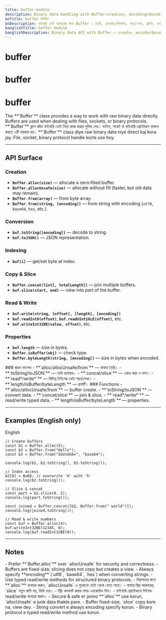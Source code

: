 ```yaml
---
title: buffer module
description: Binary data handling with Buffer—creation, encoding/decoding, reading/writing, slicing, concatenation, and utilities for binary streams.
bnTitle: buffer মডিউল
bnDescription: বাইনারি ডেটা ব্যবহারের জন্য Buffer — তৈরি, এনকোড/ডিকোড, পড়া/লেখা, স্লাইস, কনক্যাট, এবং ইউটিলিটি।
banglishTitle: buffer module
banglishDescription: Binary data API with Buffer — create, encode/decode, read/write, slice, concat, and utilities.
---
```


# <I18nEnglish>buffer</I18nEnglish>
# <I18nBangla>buffer</I18nBangla>
# <I18nBanglish>buffer</I18nBanglish>

<I18nEnglish>
The **`Buffer`** class provides a way to work with raw binary data directly. Buffers are used when dealing with files, sockets, or binary protocols.
</I18nEnglish>

<I18nBangla>
**`Buffer`** ক্লাস কাঁচা বাইনারি ডেটা নিয়ে কাজ করার সুবিধা দেয়। ফাইল, সকেট বা বাইনারি প্রোটোকল হ্যান্ডল করতে এটি দরকার হয়।
</I18nBangla>

<I18nBanglish>
**`Buffer`** class diye raw binary data niye direct kaj kora jay. File, socket, binary protocol handle korte use hoy.
</I18nBanglish>

---

## API Surface

<I18nEnglish>

### Creation
- **`Buffer.alloc(size)`** — allocate a zero‑filled buffer.
- **`Buffer.allocUnsafe(size)`** — allocate without fill (faster, but old data may remain).
- **`Buffer.from(array)`** — from byte array.
- **`Buffer.from(string, [encoding])`** — from string with encoding (`utf8`, `base64`, `hex`, etc.).

### Conversion
- **`buf.toString([encoding])`** — decode to string.
- **`buf.toJSON()`** — JSON representation.

### Indexing
- **`buf[i]`** — get/set byte at index.

### Copy & Slice
- **`Buffer.concat(list[, totalLength])`** — join multiple buffers.
- **`buf.slice(start, end)`** — view into part of the buffer.

### Read & Write
- **`buf.write(string, [offset], [length], [encoding])`**
- **`buf.readInt8(offset)`**, **`buf.readUInt16LE(offset)`**, etc.
- **`buf.writeInt32BE(value, offset)`**, etc.

### Properties
- **`buf.length`** — size in bytes.
- **`Buffer.isBuffer(obj)`** — check type.
- **`Buffer.byteLength(string, [encoding])`** — size in bytes when encoded.

</I18nEnglish>

<I18nBangla>
### প্রধান ফাংশন
- **`alloc/allocUnsafe/from`** — বাফার তৈরি।
- **`toString/toJSON`** — ডেটা রূপান্তর।
- **`concat/slice`** — একত্র করা ও ভাগ।
- **`read*/write*`** — বিভিন্ন টাইপের ডেটা পড়া/লেখা।
- **`length/isBuffer/byteLength`** — প্রপার্টি।
</I18nBangla>

<I18nBanglish>
### Functions
- **`alloc/allocUnsafe/from`** — buffer create.
- **`toString/toJSON`** — convert data.
- **`concat/slice`** — join & slice.
- **`read*/write*`** — read/write typed data.
- **`length/isBuffer/byteLength`** — properties.
</I18nBanglish>

---

## Examples (English only)

<Tabs defaultValue="english" className="w-full">
  <TabsList>
    <TabsTrigger value="english">English</TabsTrigger>
  </TabsList>

  <TabsContent value="english">

```bnl
// Create buffers
const b1 = Buffer.alloc(5);
const b2 = Buffer.from("Hello");
const b3 = Buffer.from("SGVsbG8=", "base64");

console.log(b1, b2.toString(), b3.toString());

// Index access
b2[0] = 0x68; // overwrite 'H' with 'h'
console.log(b2.toString());

// Slice & concat
const part = b2.slice(0, 2);
console.log(part.toString());

const joined = Buffer.concat([b2, Buffer.from(" world")]);
console.log(joined.toString());

// Read & write numbers
const buf = Buffer.alloc(4);
buf.writeInt32BE(12345, 0);
console.log(buf.readInt32BE(0));
```
  </TabsContent>
</Tabs>

---

## Notes

<I18nEnglish>
- Prefer **`Buffer.alloc`** over `allocUnsafe` for security and correctness.  
- Buffers are fixed-size; slicing does not copy but creates a view.  
- Always specify **encoding** (`utf8`, `base64`, `hex`) when converting strings.  
- Use typed read/write methods for structured binary protocols.  
</I18nEnglish>

<I18nBangla>
- নিরাপত্তার জন্য **`alloc`** ব্যবহার করুন, `allocUnsafe` এ পুরোনো ডেটা থেকে যেতে পারে।  
- বাফার স্থির আকারের; `slice` নতুন কপি নয়, ভিউ দেয়।  
- স্ট্রিং কনভার্ট করার সময় এনকোডিং দিন।  
- বাইনারি প্রোটোকলে টাইপড read/write ব্যবহার করুন।  
</I18nBangla>

<I18nBanglish>
- Secure & safe er jonno **`alloc`** use korun, `allocUnsafe` e junk data thakte pare.  
- Buffer fixed-size, `slice` copy kore na, view dey.  
- String convert e always encoding specify korun.  
- Binary protocol e typed read/write method use korun.  
</I18nBanglish>
